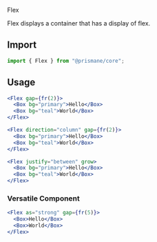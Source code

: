<Versatile>Flex</Versatile>

Flex displays a container that has a display of flex.

## Import

```js
import { Flex } from "@prismane/core";
```

## Usage

```jsx
<Flex gap={fr(2)}>
  <Box bg="primary">Hello</Box>
  <Box bg="teal">World</Box>
</Flex>
```

```jsx
<Flex direction="column" gap={fr(2)}>
  <Box bg="primary">Hello</Box>
  <Box bg="teal">World</Box>
</Flex>
```

```jsx
<Flex justify="between" grow>
  <Box bg="primary">Hello</Box>
  <Box bg="teal">World</Box>
</Flex>
```

### Versatile Component

```jsx
<Flex as="strong" gap={fr(5)}>
  <Box>Hello</Box>
  <Box>World</Box>
</Flex>
```
